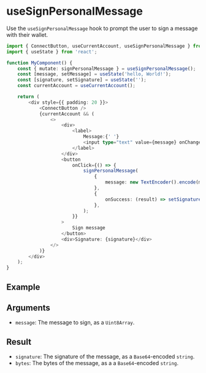 
# useSignPersonalMessage

Use the `useSignPersonalMessage` hook to prompt the user to sign a message with their wallet.

```ts
import { ConnectButton, useCurrentAccount, useSignPersonalMessage } from '@iota/dapp-kit';
import { useState } from 'react';

function MyComponent() {
	const { mutate: signPersonalMessage } = useSignPersonalMessage();
	const [message, setMessage] = useState('hello, World!');
	const [signature, setSignature] = useState('');
	const currentAccount = useCurrentAccount();

	return (
		<div style={{ padding: 20 }}>
			<ConnectButton />
			{currentAccount && (
				<>
					<div>
						<label>
							Message:{' '}
							<input type="text" value={message} onChange={(ev) => setMessage(ev.target.value)} />
						</label>
					</div>
					<button
						onClick={() => {
							signPersonalMessage(
								{
									message: new TextEncoder().encode(message),
								},
								{
									onSuccess: (result) => setSignature(result.signature),
								},
							);
						}}
					>
						Sign message
					</button>
					<div>Signature: {signature}</div>
				</>
			)}
		</div>
	);
}
```

## Example

<UseSignPersonalMessageExample />

## Arguments

- `message`: The message to sign, as a `Uint8Array`.

## Result

- `signature`: The signature of the message, as a `Base64`-encoded `string`.
- `bytes`: The bytes of the message, as a a `Base64`-encoded `string`.
